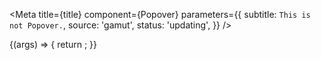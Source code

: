 

<Meta
  title={title}
  component={Popover}
  parameters={{
    subtitle: `This is not Popover.`,
    source: 'gamut',
    status: 'updating',
  }}
/>

<Canvas>
  <Story name="Provided Form">
    {(args) => {
      return <ProvidedForm {...args} />;
    }}
  </Story>
</Canvas>

<PropsTable story="Popover" />
